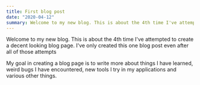 ```yaml
---
title: First blog post
date: "2020-04-12"
summary: Welcome to my new blog. This is about the 4th time I've attempted to create a decent looking blog page. I've only created this one blog post even after all of those attempts
---
```


Welcome to my new blog. This is about the 4th time I've attempted to create a decent looking blog page. I've only created this one blog post even after all of those attempts

My goal in creating a blog page is to write more about things I have learned, weird bugs I have encountered, new tools I try in my applications and various other things.

